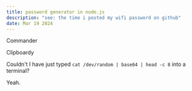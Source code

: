 ```yaml
---
title: password generator in node.js
description: "see: the time i posted my wifi password on github"
date: Mar 19 2024
---
```



Commander

Clipboardy

Couldn't I have just typed `cat /dev/random | base64 | head -c 8` into a terminal?

Yeah.